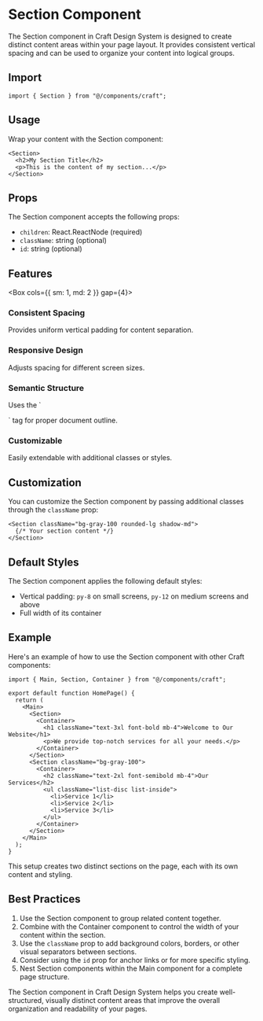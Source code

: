 
# Section Component

The Section component in Craft Design System is designed to create distinct content areas within your page layout. It provides consistent vertical spacing and can be used to organize your content into logical groups.

## Import

```tsx
import { Section } from "@/components/craft";
```

## Usage

Wrap your content with the Section component:

```tsx
<Section>
  <h2>My Section Title</h2>
  <p>This is the content of my section...</p>
</Section>
```

## Props

The Section component accepts the following props:

- `children`: React.ReactNode (required)
- `className`: string (optional)
- `id`: string (optional)

## Features

<Box cols={{ sm: 1, md: 2 }} gap={4}>
  <div className="p-4 bg-muted">
    <h3 className="text-lg font-semibold">Consistent Spacing</h3>
    <p>Provides uniform vertical padding for content separation.</p>
  </div>
  <div className="p-4 bg-muted">
    <h3 className="text-lg font-semibold">Responsive Design</h3>
    <p>Adjusts spacing for different screen sizes.</p>
  </div>
  <div className="p-4 bg-muted">
    <h3 className="text-lg font-semibold">Semantic Structure</h3>
    <p>Uses the `<section>` tag for proper document outline.</p>
  </div>
  <div className="p-4 bg-muted">
    <h3 className="text-lg font-semibold">Customizable</h3>
    <p>Easily extendable with additional classes or styles.</p>
  </div>
</Box>

## Customization

You can customize the Section component by passing additional classes through the `className` prop:

```tsx
<Section className="bg-gray-100 rounded-lg shadow-md">
  {/* Your section content */}
</Section>
```

## Default Styles

The Section component applies the following default styles:

- Vertical padding: `py-8` on small screens, `py-12` on medium screens and above
- Full width of its container

## Example

Here's an example of how to use the Section component with other Craft components:

```tsx
import { Main, Section, Container } from "@/components/craft";

export default function HomePage() {
  return (
    <Main>
      <Section>
        <Container>
          <h1 className="text-3xl font-bold mb-4">Welcome to Our Website</h1>
          <p>We provide top-notch services for all your needs.</p>
        </Container>
      </Section>
      <Section className="bg-gray-100">
        <Container>
          <h2 className="text-2xl font-semibold mb-4">Our Services</h2>
          <ul className="list-disc list-inside">
            <li>Service 1</li>
            <li>Service 2</li>
            <li>Service 3</li>
          </ul>
        </Container>
      </Section>
    </Main>
  );
}
```

This setup creates two distinct sections on the page, each with its own content and styling.

## Best Practices

1. Use the Section component to group related content together.
2. Combine with the Container component to control the width of your content within the section.
3. Use the `className` prop to add background colors, borders, or other visual separators between sections.
4. Consider using the `id` prop for anchor links or for more specific styling.
5. Nest Section components within the Main component for a complete page structure.

The Section component in Craft Design System helps you create well-structured, visually distinct content areas that improve the overall organization and readability of your pages.
